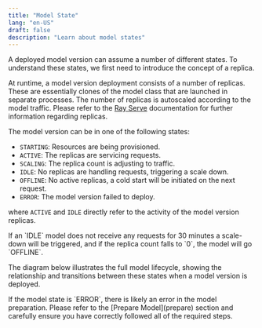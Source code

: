 ```yaml
---
title: "Model State"
lang: "en-US"
draft: false
description: "Learn about model states"
---
```


A deployed model version can assume a number of different states. To understand
these states, we first need to introduce the concept of a replica.

At runtime, a model version deployment consists of a number of replicas. These
are essentially clones of the model class that are launched in separate
processes. The number of replicas is autoscaled according to the model traffic.
Please refer to the [Ray Serve](https://docs.ray.io/en/latest/serve/index.html)
documentation for further information regarding replicas.

The model version can be in one of the following states:

- `STARTING`: Resources are being provisioned.
- `ACTIVE`: The replicas are servicing requests.
- `SCALING`: The replica count is adjusting to traffic.
- `IDLE`: No replicas are handling requests, triggering a scale down.
- `OFFLINE`: No active replicas, a cold start will be initiated on the next
  request.
- `ERROR`: The model version failed to deploy.

where `ACTIVE` and `IDLE` directly refer to the activity of the model version
replicas.

<InfoBlock type="info" title="info">  
  If an `IDLE` model does not receive any requests for 30 minutes a scale-down
  will be triggered, and if the replica count falls to `0`, the model will go
  `OFFLINE`.
</InfoBlock>

The diagram below illustrates the full model lifecycle, showing the relationship
and transitions between these states when a model version is deployed.

<ZoomableImg
  src="/docs-assets/model/machine_state_diagram_v3.mp4"
  alt="Model State Diagram"
/>

<InfoBlock type="tip" title="tip">  
  If the model state is `ERROR`, there is likely an error in the model
  preparation. Please refer to the [Prepare Model](prepare) section and
  carefully ensure you have correctly followed all of the required steps.
</InfoBlock>
